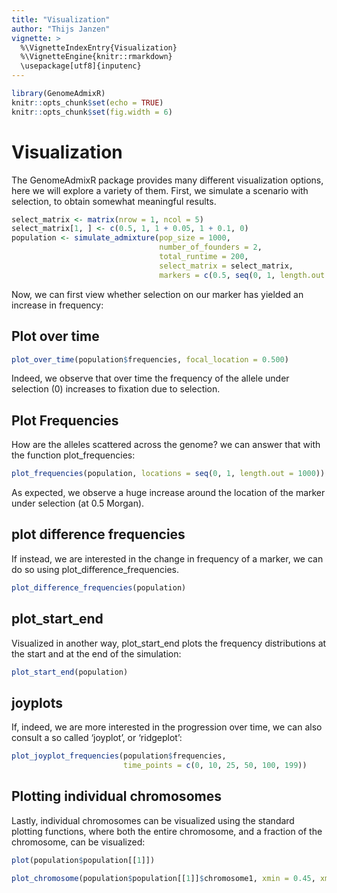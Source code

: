 ```yaml
---
title: "Visualization"
author: "Thijs Janzen"
vignette: >
  %\VignetteIndexEntry{Visualization}
  %\VignetteEngine{knitr::rmarkdown}
  \usepackage[utf8]{inputenc}
---
```

  
```r
library(GenomeAdmixR)
knitr::opts_chunk$set(echo = TRUE)
knitr::opts_chunk$set(fig.width = 6)
```

# Visualization

The GenomeAdmixR package provides many different visualization options, here we will explore a variety of them.
First, we simulate a scenario with selection, to obtain somewhat meaningful results.

```r
select_matrix <- matrix(nrow = 1, ncol = 5)
select_matrix[1, ] <- c(0.5, 1, 1 + 0.05, 1 + 0.1, 0)
population <- simulate_admixture(pop_size = 1000,
                                 number_of_founders = 2,
                                 total_runtime = 200,
                                 select_matrix = select_matrix,
                                 markers = c(0.5, seq(0, 1, length.out = 100)))
```

Now, we can first view whether selection on our marker has yielded an increase in frequency:

## Plot over time

```r
plot_over_time(population$frequencies, focal_location = 0.500)
```

Indeed, we observe that over time the frequency of the allele under selection (0) increases to fixation due to selection. 

## Plot Frequencies
How are the alleles scattered across the genome? we can answer that with the function plot_frequencies:
```r
plot_frequencies(population, locations = seq(0, 1, length.out = 1000))
```
As expected, we observe a huge increase around the location of the marker under selection (at 0.5 Morgan).

## plot difference frequencies
If instead, we are interested in the change in frequency of a marker, we can do so using plot_difference_frequencies.

```r
plot_difference_frequencies(population)
```

## plot_start_end
Visualized in another way, plot_start_end plots the frequency distributions at the start and at the end of the simulation:
```r
plot_start_end(population)
```

## joyplots
If, indeed, we are more interested in the progression over time, we can also consult a so called 'joyplot', or 'ridgeplot':
```r
plot_joyplot_frequencies(population$frequencies,
                         time_points = c(0, 10, 25, 50, 100, 199))
```

## Plotting individual chromosomes
Lastly, individual chromosomes can be visualized using the standard plotting functions, where both the entire chromosome, and a fraction of the chromosome, can be visualized:

```r
plot(population$population[[1]])

plot_chromosome(population$population[[1]]$chromosome1, xmin = 0.45, xmax = 0.55)
```
